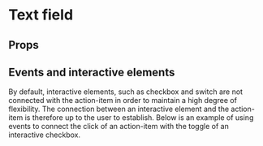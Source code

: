  
<Meta of={ActionList} />

# Text field

<Canvas of={ActionList.InteractiveCheckbox} sourceState="shown" />

## Props

<Controls />

## Events and interactive elements
By default, interactive elements, such as checkbox and switch are not connected with the action-item in order to maintain a high degree of flexibility. The connection between an interactive element and the action-item is therefore up to the user to establish. Below is an example of using events to connect the click of an action-item with the toggle of an interactive checkbox. 

```js

  window.addEventListener('load', () => { 
    const myList = document.getElementById('myactionlist');
    myList.addEventListener('ifxActionListItemClick', (e) => { 
      const myListItem = document.getElementById('dashboardCheckbox');
      myListItem.checked = !myListItem.checked;
    })
  })

  <ifx-action-list id="myactionlist" list-aria-label="Navigation menu">
    <ifx-action-list-item item-title="Dashboard" description="View your main dashboard" value="dashboard" item-aria-label="Navigation item">
      <ifx-checkbox id="dashboardCheckbox" slot="leading" checked="false"></ifx-checkbox>
    </ifx-action-list-item>
  </ifx-action-list>
```